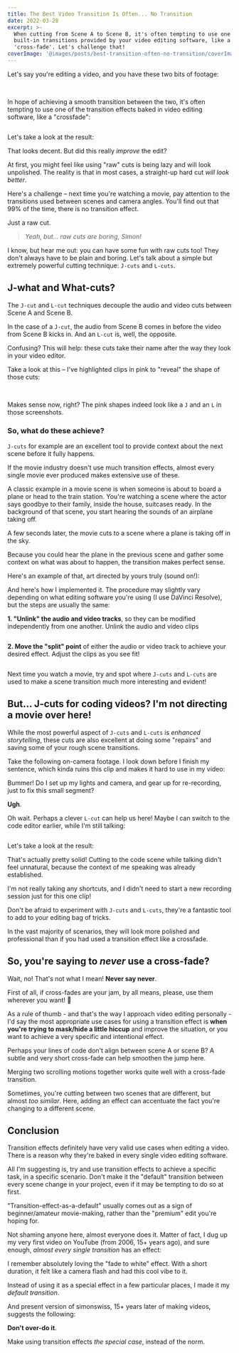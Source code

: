 ```yaml
---
title: The Best Video Transition Is Often... No Transition
date: 2022-03-28
excerpt: >-
  When cutting from Scene A to Scene B, it's often tempting to use one of the
  built-in transitions provided by your video editing software, like a
  'cross-fade'. Let's challenge that!
coverImage: '@images/posts/best-transition-often-no-transition/coverImage.jpg'
---
```


Let's say you're editing a video, and you have these two bits of footage:

<Split>
  <Image  image="/src/images/posts/best-transition-often-no-transition/talking-head-frame.jpg" altText="Talking head on camera" caption="Scene A: Talking head" />

  <Image  image="/src/images/posts/best-transition-often-no-transition/code-frame.jpg" altText="Screenshot of a code editor" caption="Scene B: Code editor" />
</Split>

In hope of achieving a smooth transition between the two, it's often tempting to use one of the transition effects baked in video editing software, like a "crossfade":

<Image
  image="/src/images/posts/best-transition-often-no-transition/cross-dissolve.jpg"
  altText="Screenshot of video editing software showing a cross-fade transition"
  caption="A basic cross-disolve transition"
/>

Let's take a look at the result:

<YoutubeVideo id="dwvJnpekT4E" />

That looks decent. But did this really _improve_ the edit?

At first, you might feel like using "raw" cuts is being lazy and will look unpolished. The reality is that in most cases, a straight-up hard cut _will look better_.

Here's a challenge – next time you're watching a movie, pay attention to the transitions used between scenes and camera angles. You'll find out that 99% of the time, there is no transition effect.

Just a raw cut.

> _Yeah, but... raw cuts are boring, Simon!_

I know, but hear me out: you can have some fun with raw cuts too! They don't always have to be plain and boring. Let's talk about a simple but extremely powerful cutting technique: `J-cuts` and `L-cuts`.

## J-what and What-cuts?

The `J-cut` and `L-cut` techniques decouple the audio and video cuts between Scene A and Scene B.

In the case of a `J-cut`, the audio from Scene B comes in before the video from Scene B kicks in. And an `L-cut` is, well, the opposite.

Confusing? This will help: these cuts take their name after the way they look in your video editor.

Take a look at this – I've highlighted clips in pink to "reveal" the shape of those cuts:

<Split>
  <Image image="/src/images/posts/best-transition-often-no-transition/j-cut.jpg" altText="Screenshot of video editing software showing a J-cut" caption="A J-cut" />

  <Image image="/src/images/posts/best-transition-often-no-transition/l-cut.jpg" altText="Screenshot of video editing software showing an L-cut" caption="An L-cut" />
</Split>

Makes sense now, right? The pink shapes indeed look like a `J` and an `L` in those screenshots.

### So, what do these achieve?

`J-cuts` for example are an excellent tool to provide context about the next scene before it fully happens.

If the movie industry doesn't use much transition effects, almost every single movie ever produced makes extensive use of these.

A classic example in a movie scene is when someone is about to board a plane or head to the train station. You're watching a scene where the actor says goodbye to their family, inside the house, suitcases ready. In the background of that scene, you start hearing the sounds of an airplane taking off.

A few seconds later, the movie cuts to a scene where a plane is taking off in the sky.

Because you could hear the plane in the previous scene and gather some context on what was about to happen, the transition makes perfect sense.

Here's an example of that, art directed by yours truly (sound on!):

<YoutubeVideo id="gC6lODuCQ6c" />

And here's how I implemented it. The procedure may slightly vary depending on what editing software you're using (I use DaVinci Resolve), but the steps are usually the same:

**1. "Unlink" the audio and video tracks**, so they can be modified independently from one another. Unlink the audio and video clips

<Image
  altText=""
  image="/src/images/posts/best-transition-often-no-transition/j-cut-unlink.jpg"
  caption="Unlink the audio and video clips"
/>

**2. Move the "split" point** of either the audio or video track to achieve your desired effect. Adjust the clips as you see fit!

<Image
  altText=""
  image="/src/images/posts/best-transition-often-no-transition/j-cut-example.jpg"
  caption="Adjust the clips as you see fit!"
/>

Next time you watch a movie, try and spot where `J-cuts` and `L-cuts` are used to make a scene transition much more interesting and evident!

## But... J-cuts for coding videos? I'm not directing a movie over here!

While the most powerful aspect of `J-cuts` and `L-cuts` is _enhanced storytelling_, these cuts are also excellent at doing some "repairs" and saving some of your rough scene transitions.

Take the following on-camera footage. I look down before I finish my sentence, which kinda ruins this clip and makes it hard to use in my video:

<YoutubeVideo id="L9xDF0yi-tQ" />

Bummer! Do I set up my lights and camera, and gear up for re-recording, just to fix this small segment?

**Ugh**.

Oh wait. Perhaps a clever `L-cut` can help us here! Maybe I can switch to the code editor earlier, while I'm still talking:

<Image
  altText=""
  image="/src/images/posts/best-transition-often-no-transition/l-cut-example.jpg"
  caption="L-cut to the rescue!"
/>

Let's take a look at the result:

<YoutubeVideo id="pr2OnYqwUTk" />

That's actually pretty solid! Cutting to the code scene while talking didn't feel unnatural, because the context of me speaking was already established.

I'm not really taking any shortcuts, and I didn't need to start a new recording session just for this one clip!

Don't be afraid to experiment with `J-cuts` and `L-cuts`, they're a fantastic tool to add to your editing bag of tricks.

In the vast majority of scenarios, they will look more polished and professional than if you had used a transition effect like a crossfade.

## So, you're saying to _never_ use a cross-fade?

Wait, no! That's not what I mean! **Never say never**.

First of all, if cross-fades are your jam, by all means, please, use them wherever you want! 🤗

As a rule of thumb - and that's the way I approach video editing personally - I'd say the most appropriate use cases for using a transition effect is **when you're trying to mask/hide a little hiccup** and improve the situation, or you want to achieve a very specific and intentional effect.

Perhaps your lines of code don't align between scene A or scene B? A subtle and very short cross-fade can help smoothen the jump here.

Merging two scrolling motions together works quite well with a cross-fade transition.

Sometimes, you're cutting between two scenes that are different, but almost _too similar_. Here, adding an effect can accentuate the fact you're changing to a different scene.

## Conclusion

Transition effects definitely have very valid use cases when editing a video. There is a reason why they're baked in every single video editing software.

All I'm suggesting is, try and use transition effects to achieve a specific task, in a specific scenario. Don't make it the "default" transition between every scene change in your project, even if it may be tempting to do so at first.

"Transition-effect-as-a-default" usually comes out as a sign of beginner/amateur movie-making, rather than the "premium" edit you're hoping for.

Not shaming anyone here, almost everyone does it. Matter of fact, I dug up my very first video on YouTube (from 2006, 15+ years ago), and sure enough, _almost every single transition_ has an effect:

<YoutubeVideo id="g8j9DIPgk30" />

I remember absolutely loving the "fade to white" effect. With a short duration, it felt like a camera flash and had this cool vibe to it.

Instead of using it as a special effect in a few particular places, I made it my _default transition_.

And present version of simonswiss, 15+ years later of making videos, suggests the following:

**Don't over-do it**.

Make using transition effects _the special case_, instead of the norm.
